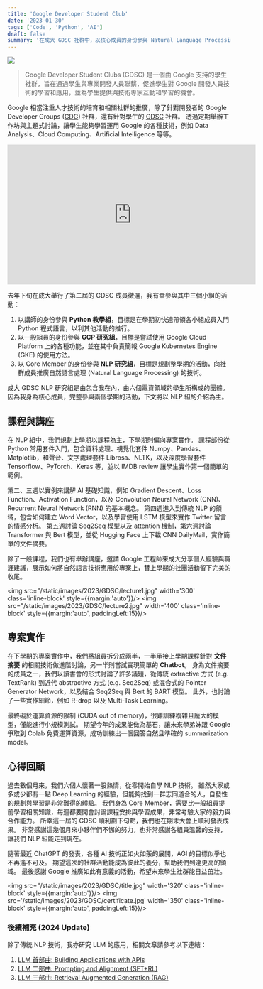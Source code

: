 ```yaml
---
title: 'Google Developer Student Club'
date: '2023-01-30'
tags: ['Code', 'Python', 'AI']
draft: false
summary: '在成大 GDSC 社群中，以核心成員的身份參與 Natural Language Processing (NLP) 技術的研究，包含課程規劃與專案實作'
---
```


![](/static/images/2023/GDSC/GDSC-Taiwan.png)

> Google Developer Student Clubs (GDSC) 是一個由 Google 支持的學生社群，旨在通過學生與專業開發人員聯繫，促進學生對 Google 開發人員技術的學習和應用，並為學生提供與技術專家互動和學習的機會。 

Google 相當注重人才技術的培育和相關社群的推廣，除了針對開發者的 Google Developer Groups ([GDG](https://gdg.tw)) 社群，還有針對學生的 [GDSC](https://gdg.tw/about/gdsc/) 社群。
透過定期舉辦工作坊與主題式討論，讓學生能夠學習運用 Google 的各種技術，例如 Data Analysis、Cloud Computing、Artificial Intelligence 等等。

<iframe width="560" height="315" src="https://www.youtube.com/embed/earTjC0iSjg?si=ZiTlHx4bS-Q06WrD" title="YouTube video player" frameborder="0" allow="accelerometer; autoplay; clipboard-write; encrypted-media; gyroscope; picture-in-picture; web-share" referrerpolicy="strict-origin-when-cross-origin" allowfullscreen></iframe>

去年下旬在成大舉行了第二屆的 GDSC 成員徵選，我有幸參與其中三個小組的活動：

1. 以講師的身份參與 **Python 教學組**，目標是在學期初快速帶領各小組成員入門 Python 程式語言，以利其他活動的推行。
2. 以一般組員的身份參與 **GCP 研究組**，目標是嘗試使用 Google Cloud Platform 上的各種功能，並在其中負責簡報 Google Kubernetes Engine (GKE) 的使用方法。
3. 以 Core Member 的身份參與 **NLP 研究組**，目標是規劃整學期的活動，向社群成員推廣自然語言處理 (Natural Language Processing) 的技術。

成大 GDSC NLP 研究組是由包含我在內，由六個電資領域的學生所構成的團體。
因為我身為核心成員，完整參與兩個學期的活動，下文將以 NLP 組的介紹為主。

## 課程與講座

在 NLP 組中，我們規劃上學期以課程為主，下學期則偏向專案實作。
課程部份從 Python 常用套件入門，包含資料處理、視覺化套件 Numpy、Pandas、Matplotlib，和聲音、文字處理套件 Librosa、NLTK，以及深度學習套件 Tensorflow、PyTorch、Keras 等，並以 IMDB review 讓學生實作第一個簡單的範例。

第二、三週以實例來講解 AI 基礎知識，例如 Gradient Descent、Loss Function、Activation Function，以及 Convolution Neural Network (CNN)、Recurrent Neural Network (RNN) 的基本概念。
第四週進入到傳統 NLP 的領域，包含如何建立 Word Vector，以及學習使用 LSTM 模型來實作 Twitter 留言的情感分析。
第五週討論 Seq2Seq 模型以及 attention 機制，第六週討論 Transformer 與 Bert 模型，並從 Hugging Face 上下載 CNN DailyMail，實作簡單的文件摘要。

除了一般課程，我們也有舉辦講座，邀請 Google 工程師來成大分享個人經驗與職涯建議，展示如何將自然語言技術應用於專案上，替上學期的社團活動留下完美的收尾。

<img src="/static/images/2023/GDSC/lecture1.jpg" width='300' class='inline-block' style={{margin:'auto'}}/>
<img src="/static/images/2023/GDSC/lecture2.jpg" width='400' class='inline-block' style={{margin:'auto', paddingLeft:15}}/>

## 專案實作

在下學期的專案實作中，我們將組員拆分成兩半，一半承接上學期課程針對 **文件摘要** 的相關技術做進階討論，另一半則嘗試實現簡單的 **Chatbot**。
身為文件摘要的成員之一，我們以讀書會的形式討論了許多議題，從傳統 extractive 方式 (e.g. TextRank) 到近代 abstractive 方式 (e.g. Seq2Seq) 或混合式的 Pointer Generator Network，以及結合 Seq2Seq 與 Bert 的 BART 模型。
此外，也討論了一些實作細節，例如 R-drop 以及 Multi-Task Learning。

最終礙於運算資源的限制 (CUDA out of memory)，很難訓練複雜且龐大的模型，僅能進行小規模測試。
期望今年的成果能做為基石，讓未來學弟妹跟 Google 爭取到 Colab 免費運算資源，成功訓練出一個回答自然且準確的 summarization model。

## 心得回顧

過去數個月來，我們六個人懷著一股熱情，從零開始自學 NLP 技術。
雖然大家或多或少都有一點 Deep Learning 的經驗，但能夠找到一群志同道合的人，自發性的規劃與學習是非常難得的體驗。
我們身為 Core Member，需要比一般組員提前學習相關知識，每週都要開會討論課程安排與學習成果，非常考驗大家的毅力與合作能力。
所幸這一屆的 GDSC 順利劃下句點，我們也在期末大會上順利發表成果。
非常感謝這幾個月來小夥伴們不懈的努力，也非常感謝各組員溫馨的支持，讓我們 NLP 組能走到現在。

隨著最近 ChatGPT 的發表，各種 AI 技術正如火如荼的展開，AGI 的目標似乎也不再遙不可及。
期望這次的社群活動能成為彼此的養分，幫助我們到達更高的領域。
最後感謝 Google 推廣如此有意義的活動，希望未來學生社群能日益茁壯。

<img src="/static/images/2023/GDSC/title.jpg" width='320' class='inline-block' style={{margin:'auto'}}/>
<img src='/static/images/2023/GDSC/certificate.jpg' width='350' class='inline-block' style={{margin:'auto', paddingLeft:15}}/>

### 後續補充 (2024 Update)
除了傳統 NLP 技術，我亦研究 LLM 的應用，相關文章請參考以下連結：

1. [LLM 首部曲: Building Applications with APIs](https://ryanccj.github.io/blog/2024/LLM-I)
2. [LLM 二部曲: Prompting and Alignment (SFT+RL)](https://ryanccj.github.io/blog/2024/LLM-II)
3. [LLM 三部曲: Retrieval Augmented Generation (RAG)](https://ryanccj.github.io/blog/2024/LLM-III)
